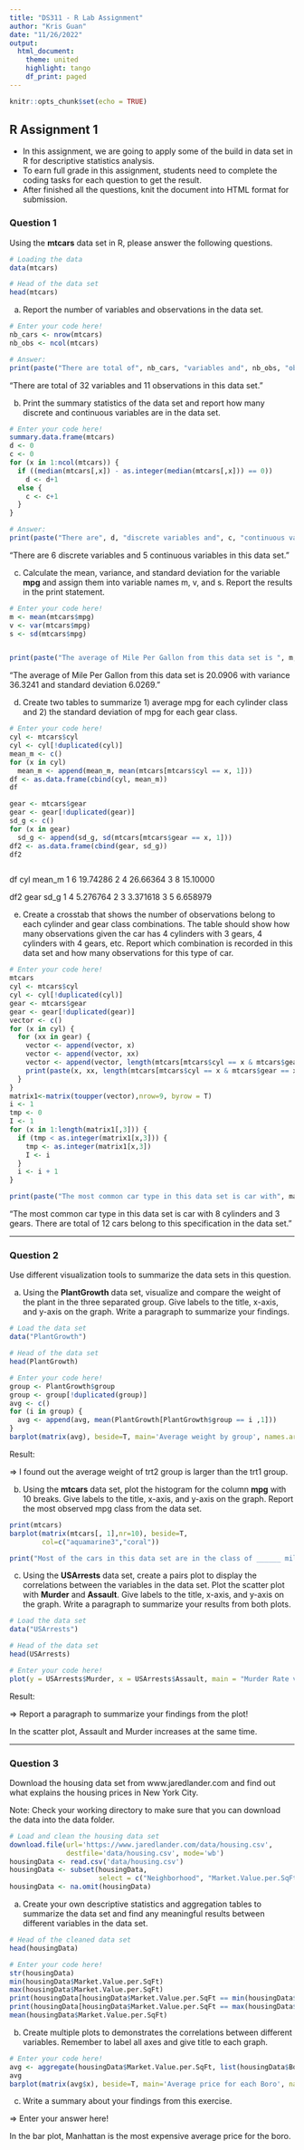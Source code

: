 ---
title: "DS311 - R Lab Assignment"
author: "Kris Guan"
date: "11/26/2022"
output: 
  html_document:
    theme: united
    highlight: tango
    df_print: paged
---

```{r setup, include=FALSE}
knitr::opts_chunk$set(echo = TRUE)
```

## R Assignment 1

* In this assignment, we are going to apply some of the build in data set in R for descriptive statistics analysis.
* To earn full grade in this assignment, students need to complete the coding tasks for each question to get the result.
* After finished all the questions, knit the document into HTML format for submission.

### Question 1

Using the **mtcars** data set in R, please answer the following questions.

```{r}
# Loading the data
data(mtcars)

# Head of the data set
head(mtcars)
```

a. Report the number of variables and observations in the data set.

```{r}
# Enter your code here!
nb_cars <- nrow(mtcars)
nb_obs <- ncol(mtcars)

# Answer:
print(paste("There are total of", nb_cars, "variables and", nb_obs, "observations in this data set."))
```
"There are total of 32 variables and 11 observations in this data set."


b. Print the summary statistics of the data set and report how many discrete and continuous variables are in the data set.

```{r}
# Enter your code here!
summary.data.frame(mtcars)
d <- 0
c <- 0
for (x in 1:ncol(mtcars)) {
  if ((median(mtcars[,x]) - as.integer(median(mtcars[,x])) == 0))
    d <- d+1
  else {
    c <- c+1
  }
}

# Answer:
print(paste("There are", d, "discrete variables and", c, "continuous variables in this data set."))
```
"There are 6 discrete variables and 5 continuous variables in this data set."


c. Calculate the mean, variance, and standard deviation for the variable **mpg** and assign them into variable names m, v, and s. Report the results in the print statement.

```{r}
# Enter your code here!
m <- mean(mtcars$mpg)
v <- var(mtcars$mpg)
s <- sd(mtcars$mpg)


print(paste("The average of Mile Per Gallon from this data set is ", m, " with variance ", v, " and standard deviation", s, "."))
```
"The average of Mile Per Gallon from this data set is  20.0906 with variance 36.3241 and standard deviation 6.0269."


d. Create two tables to summarize 1) average mpg for each cylinder class and 2) the standard deviation of mpg for each gear class.

```{r}
# Enter your code here!
cyl <- mtcars$cyl
cyl <- cyl[!duplicated(cyl)]
mean_m <- c()
for (x in cyl)
  mean_m <- append(mean_m, mean(mtcars[mtcars$cyl == x, 1]))
df <- as.data.frame(cbind(cyl, mean_m))
df

gear <- mtcars$gear
gear <- gear[!duplicated(gear)]
sd_g <- c()
for (x in gear)
  sd_g <- append(sd_g, sd(mtcars[mtcars$gear == x, 1]))
df2 <- as.data.frame(cbind(gear, sd_g))
df2



```
df
  cyl   mean_m
1   6 19.74286
2   4 26.66364
3   8 15.10000

df2
  gear     sd_g
1    4 5.276764
2    3 3.371618
3    5 6.658979


e. Create a crosstab that shows the number of observations belong to each cylinder and gear class combinations. The table should show how many observations given the car has 4 cylinders with 3 gears, 4 cylinders with 4 gears, etc. Report which combination is recorded in this data set and how many observations for this type of car.

```{r}
# Enter your code here!
mtcars
cyl <- mtcars$cyl
cyl <- cyl[!duplicated(cyl)]
gear <- mtcars$gear
gear <- gear[!duplicated(gear)]
vector <- c()
for (x in cyl) {
  for (xx in gear) {
    vector <- append(vector, x)
    vector <- append(vector, xx)
    vector <- append(vector, length(mtcars[mtcars$cyl == x & mtcars$gear == xx, 1]))
    print(paste(x, xx, length(mtcars[mtcars$cyl == x & mtcars$gear == xx, 1])))
  }
}
matrix1<-matrix(toupper(vector),nrow=9, byrow = T)
i <- 1
tmp <- 0
I <- 1
for (x in 1:length(matrix1[,3])) {
  if (tmp < as.integer(matrix1[x,3])) {
    tmp <- as.integer(matrix1[x,3])
    I <- i
  }
  i <- i + 1
}

print(paste("The most common car type in this data set is car with", matrix1[I, 1], "cylinders and", matrix1[I, 2], "gears. There are total of", matrix1[I, 3], "cars belong to this specification in the data set."))
```
"The most common car type in this data set is car with 8 cylinders and 3 gears. There are total of 12 cars belong to this specification in the data set."

*** 

### Question 2

Use different visualization tools to summarize the data sets in this question.

a. Using the **PlantGrowth** data set, visualize and compare the weight of the plant in the three separated group. Give labels to the title, x-axis, and y-axis on the graph. Write a paragraph to summarize your findings.

```{r}
# Load the data set
data("PlantGrowth")

# Head of the data set
head(PlantGrowth)

# Enter your code here!
group <- PlantGrowth$group
group <- group[!duplicated(group)]
avg <- c()
for (i in group) {
  avg <- append(avg, mean(PlantGrowth[PlantGrowth$group == i ,1]))
}
barplot(matrix(avg), beside=T, main='Average weight by group', names.arg = group, ylab="Average weight", xlab="Group")

```

Result:

=> I found out the average weight of trt2 group is larger than the trt1 group.


b. Using the **mtcars** data set, plot the histogram for the column **mpg** with 10 breaks. Give labels to the title, x-axis, and y-axis on the graph. Report the most observed mpg class from the data set.

```{r}
print(mtcars)
barplot(matrix(mtcars[, 1],nr=10), beside=T, 
        col=c("aquamarine3","coral"))

print("Most of the cars in this data set are in the class of ______ mile per gallon.")
```



c. Using the **USArrests** data set, create a pairs plot to display the correlations between the variables in the data set. Plot the scatter plot with **Murder** and **Assault**. Give labels to the title, x-axis, and y-axis on the graph. Write a paragraph to summarize your results from both plots.

```{r}
# Load the data set
data("USArrests")

# Head of the data set
head(USArrests)

# Enter your code here!
plot(y = USArrests$Murder, x = USArrests$Assault, main = "Murder Rate vs. Assault Rate")

```

Result:

=> Report a paragraph to summarize your findings from the plot!

In the scatter plot, Assault and Murder increases at the same time.


***

### Question 3

Download the housing data set from www.jaredlander.com and find out what explains the housing prices in New York City.

Note: Check your working directory to make sure that you can download the data into the data folder. 

```{r, echo=FALSE}
# Load and clean the housing data set 
download.file(url='https://www.jaredlander.com/data/housing.csv',
              destfile='data/housing.csv', mode='wb')
housingData <- read.csv('data/housing.csv')
housingData <- subset(housingData, 
                      select = c("Neighborhood", "Market.Value.per.SqFt", "Boro", "Year.Built"))
housingData <- na.omit(housingData)                   
```

a. Create your own descriptive statistics and aggregation tables to summarize the data set and find any meaningful results between different variables in the data set.

```{r}
# Head of the cleaned data set
head(housingData)

# Enter your code here!
str(housingData)
min(housingData$Market.Value.per.SqFt)
max(housingData$Market.Value.per.SqFt)
print(housingData[housingData$Market.Value.per.SqFt == min(housingData$Market.Value.per.SqFt),3])
print(housingData[housingData$Market.Value.per.SqFt == max(housingData$Market.Value.per.SqFt),3])
mean(housingData$Market.Value.per.SqFt)
```


b. Create multiple plots to demonstrates the correlations between different variables. Remember to label all axes and give title to each graph.

```{r}
# Enter your code here!
avg <- aggregate(housingData$Market.Value.per.SqFt, list(housingData$Boro), FUN=mean) 
avg
barplot(matrix(avg$x), beside=T, main='Average price for each Boro', names.arg = avg$Group.1, ylab="Average prices", xlab="Boro")


```

c. Write a summary about your findings from this exercise.

=> Enter your answer here!

In the bar plot, Manhattan is the most expensive average price for the boro.
